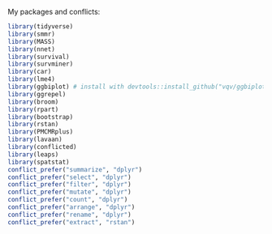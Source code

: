 My packages and conflicts:

```r
library(tidyverse)
library(smmr)
library(MASS)
library(nnet)
library(survival)
library(survminer)
library(car)
library(lme4)
library(ggbiplot) # install with devtools::install_github("vqv/ggbiplot")
library(ggrepel)
library(broom)
library(rpart)
library(bootstrap)
library(rstan)
library(PMCMRplus)
library(lavaan)
library(conflicted)
library(leaps) 
library(spatstat)
conflict_prefer("summarize", "dplyr")
conflict_prefer("select", "dplyr")
conflict_prefer("filter", "dplyr")
conflict_prefer("mutate", "dplyr")
conflict_prefer("count", "dplyr")
conflict_prefer("arrange", "dplyr")
conflict_prefer("rename", "dplyr")
conflict_prefer("extract", "rstan")
```
